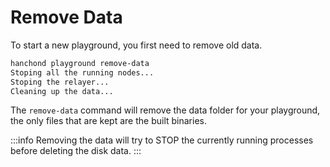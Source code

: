 # Remove Data

To start a new playground, you first need to remove old data.

```sh
hanchond playground remove-data
Stoping all the running nodes...
Stoping the relayer...
Cleaning up the data...
```

The `remove-data` command will remove the data folder for your playground, the only files that are kept are the built binaries.

:::info
Removing the data will try to STOP the currently running processes before deleting the disk data.
:::

